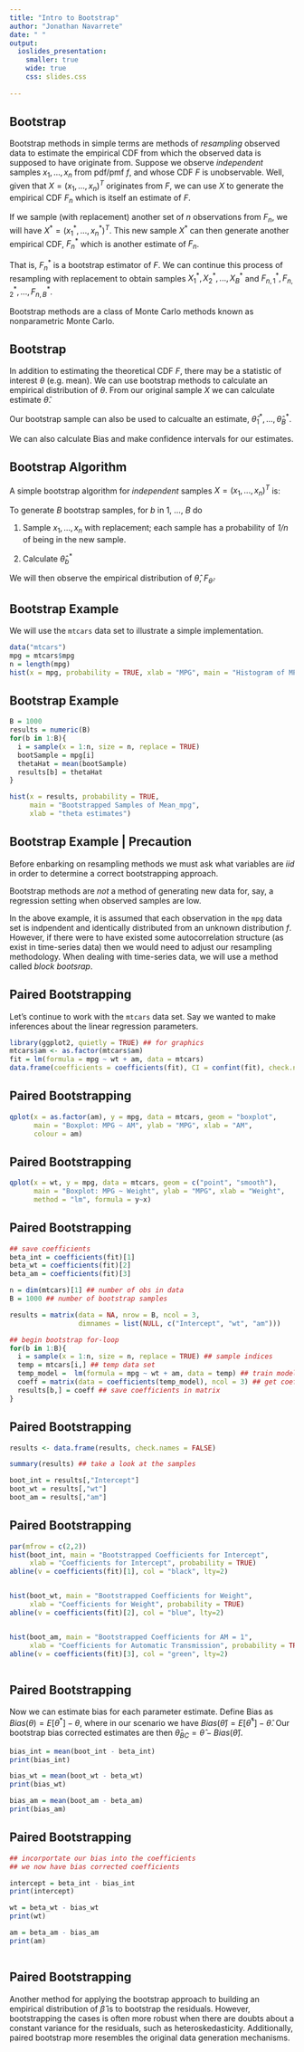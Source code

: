 ```yaml
---
title: "Intro to Bootstrap"
author: "Jonathan Navarrete"
date: " "
output: 
  ioslides_presentation:
    smaller: true
    wide: true
    css: slides.css
    
---
```


<script type="text/x-mathjax-config">
MathJax.Hub.Config({
  CommonHTML: {
    scale: 95
  }
});
</script>
<script type="text/javascript" async
src="https://cdn.mathjax.org/mathjax/latest/MathJax.js?config=TeX-MML-AM_CHTML">
</script>




## Bootstrap { .selectable }

Bootstrap methods in simple terms are methods of *resampling* observed data to estimate the empirical CDF from which the observed data is supposed to have originate from. Suppose we observe *independent* samples $x_1, ..., x_n$ from pdf/pmf $f$, and whose CDF $F$ is unobservable. Well, given that $X = (x_1, ..., x_n)^T$ originates from $F$, we can use $X$ to generate the empirical CDF $F_n$ which is itself an estimate of $F$. 

If we sample (with replacement) another set of $n$ observations from $F_n$, we will have $X^* = (x_1^*, ..., x_n^*)^T$. This new sample $X^*$ can then generate another empirical CDF, $F^*_n$ which is another estimate of $F_n$. 

That is, $F^*_n$ is a bootstrap estimator of $F$. We can continue this process of resampling with replacement to obtain samples $X^*_1,X^*_2, ..., X^*_B$ and $F^*_{n,1}, F^*_{n,2}, ..., F^*_{n,B}$.

Bootstrap methods are a class of Monte Carlo methods known as nonparametric Monte Carlo.


## Bootstrap { .selectable }

In addition to estimating the theoretical CDF $F$, there may be a statistic of interest $\theta$ (e.g. mean). We can use bootstrap methods to calculate an empirical distribution of $\theta$. From our original sample $X$ we can calculate estimate $\hat{\theta}$. 

Our bootstrap sample can also be used to calcualte an estimate, $\hat{\theta}^*_1, ..., \hat{\theta}^*_B$.

We can also calculate Bias and make confidence intervals for our estimates.


## Bootstrap Algorithm { .selectable }

A simple bootstrap algorithm for *independent* samples $X = (x_1, ..., x_n)^T$ is:

To generate *B* bootstrap samples, for *b* in 1, ..., *B* do

1. Sample $x_1, ..., x_n$ with replacement; each sample has a probability of *1/n* of being in the new sample.

2. Calculate $\hat{\theta}^*_b$

We will then observe the empirical distribution of $\hat{\theta}$, $F_{\hat{\theta}}$.


## Bootstrap Example { .selectable }


We will use the `mtcars` data set to illustrate a simple implementation. 

```r
data("mtcars")
mpg = mtcars$mpg
n = length(mpg)
hist(x = mpg, probability = TRUE, xlab = "MPG", main = "Histogram of MPG")

```


## Bootstrap Example { .selectable }

```r
B = 1000
results = numeric(B)
for(b in 1:B){
  i = sample(x = 1:n, size = n, replace = TRUE)
  bootSample = mpg[i]
  thetaHat = mean(bootSample)
  results[b] = thetaHat
}

hist(x = results, probability = TRUE, 
     main = "Bootstrapped Samples of Mean_mpg",
     xlab = "theta estimates")


```




## Bootstrap Example | Precaution { .selectable }

Before enbarking on resampling methods we must ask what variables are *iid* in order to determine a correct bootstrapping approach. 

Bootstrap methods are *not* a method of generating new data for, say, a regression setting when observed samples are low. 

In the above example, it is assumed that each observation in the `mpg` data set is indpendent and identically distributed from an unknown distribution $f$. However, if there were to have existed some autocorrelation structure (as exist in time-series data) then we would need to adjust our resampling methodology. When dealing with time-series data, we will use a method called *block bootsrap*.


## Paired Bootstrapping { .selectable }

Let's continue to work with the `mtcars` data set. Say we wanted to make inferences about the linear regression parameters.

```r
library(ggplot2, quietly = TRUE) ## for graphics
mtcars$am <- as.factor(mtcars$am)
fit = lm(formula = mpg ~ wt + am, data = mtcars)
data.frame(coefficients = coefficients(fit), CI = confint(fit), check.names = FALSE)
```


## Paired Bootstrapping { .selectable }

```r
qplot(x = as.factor(am), y = mpg, data = mtcars, geom = "boxplot",
      main = "Boxplot: MPG ~ AM", ylab = "MPG", xlab = "AM",
      colour = am)
```


## Paired Bootstrapping { .selectable }

```r
qplot(x = wt, y = mpg, data = mtcars, geom = c("point", "smooth"),
      main = "Boxplot: MPG ~ Weight", ylab = "MPG", xlab = "Weight",
      method = "lm", formula = y~x)

```



## Paired Bootstrapping { .selectable }

```r

## save coefficients
beta_int = coefficients(fit)[1]
beta_wt = coefficients(fit)[2]
beta_am = coefficients(fit)[3]

n = dim(mtcars)[1] ## number of obs in data
B = 1000 ## number of bootstrap samples

results = matrix(data = NA, nrow = B, ncol = 3, 
                 dimnames = list(NULL, c("Intercept", "wt", "am")))

## begin bootstrap for-loop
for(b in 1:B){
  i = sample(x = 1:n, size = n, replace = TRUE) ## sample indices
  temp = mtcars[i,] ## temp data set
  temp_model =  lm(formula = mpg ~ wt + am, data = temp) ## train model
  coeff = matrix(data = coefficients(temp_model), ncol = 3) ## get coefficients
  results[b,] = coeff ## save coefficients in matrix
}

```



## Paired Bootstrapping { .selectable }


```r

results <- data.frame(results, check.names = FALSE)

summary(results) ## take a look at the samples

boot_int = results[,"Intercept"]
boot_wt = results[,"wt"]
boot_am = results[,"am"]

```


## Paired Bootstrapping { .selectable }


```r
par(mfrow = c(2,2))
hist(boot_int, main = "Bootstrapped Coefficients for Intercept",
     xlab = "Coefficients for Intercept", probability = TRUE)
abline(v = coefficients(fit)[1], col = "black", lty=2)


hist(boot_wt, main = "Bootstrapped Coefficients for Weight",
     xlab = "Coefficients for Weight", probability = TRUE)
abline(v = coefficients(fit)[2], col = "blue", lty=2)


hist(boot_am, main = "Bootstrapped Coefficients for AM = 1",
     xlab = "Coefficients for Automatic Transmission", probability = TRUE)
abline(v = coefficients(fit)[3], col = "green", lty=2)



```




## Paired Bootstrapping { .selectable }


Now we can estimate bias for each parameter estimate. Define Bias as $Bias(\theta) = E[\theta^*] - \theta$, where in our scenario we have $Bias(\hat\theta) = E[\hat\theta^*] - \hat\theta$. Our bootstrap bias corrected estimates are then $\hat\theta_{BC} = \hat\theta - Bias(\hat\theta)$.


```r
bias_int = mean(boot_int - beta_int)
print(bias_int)

bias_wt = mean(boot_wt - beta_wt)
print(bias_wt)

bias_am = mean(boot_am - beta_am)
print(bias_am)
```




## Paired Bootstrapping { .selectable }


```r
## incorportate our bias into the coefficients
## we now have bias corrected coefficients

intercept = beta_int - bias_int
print(intercept)

wt = beta_wt - bias_wt
print(wt)

am = beta_am - bias_am
print(am)



```





## Paired Bootstrapping { .selectable }



Another method for applying the bootstrap approach to building an empirical distribution of $\hat\beta$ is to bootstrap the residuals. However, bootstrapping the cases is often more robust when there are doubts about a constant variance for the residuals, such as heteroskedasticity. Additionally, paired bootstrap more resembles the original data generation mechanisms.







